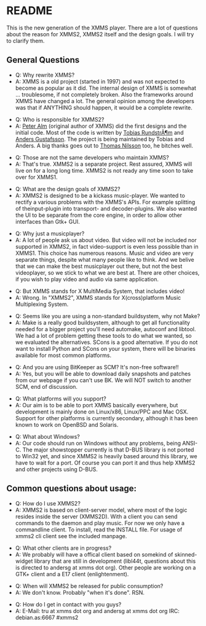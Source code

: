 = README =

This is the new generation of the XMMS player.
There are a lot of questions about the reason for XMMS2,
XMMS2 itself and the design goals. I will try to clarify them.

== General Questions ==

* Q: Why rewrite XMMS?
* A: XMMS is a old project (started in 1997) and was not expected to become as popular as it did. The internal design of XMMS is somewhat ... troublesome, if not completely broken. Also the frameworks around XMMS have changed a lot. The general opinion among the developers was that if ANYTHING should happen, it would be a complete rewrite.

* Q: Who is responsible for XMMS2?
* A: [[Peter Alm]] (original author of XMMS) did the first designs and the initial code. Most of the code is written by [[Tobias RundstrÃ¶m]] and [[Anders Gustafsson]]. The project is being maintained by Tobias and Anders. A big thanks goes out to [[Thomas Nilsson]] too, he bitches well.

* Q: Those are not the same developers who maintain XMMS?
* A: That's true. XMMS2 is a separate project. Rest assured, XMMS will live on for a long long time. XMMS2 is not ready any time soon to take over for XMMS1.

* Q: What are the design goals of XMMS2?
* A: XMMS2 is designed to be a kickass music-player. We wanted to rectify a various problems with the XMMS's APIs. For example splitting of theinput-plugin into transport- and decoder-plugins. We also wanted the UI to be separate from the core engine, in order to allow other interfaces than Gtk+ GUI.

* Q: Why just a musicplayer?
* A: A lot of people ask us about video. But video will not be included nor supported in XMMS2, in fact video-support is even less possible than in XMMS1. This choice has numerous reasons. Music and video are very separate things, despite what many people like to think. And we belive that we can make the best musicplayer out there, but not the best videoplayer, so we stick to what we are best at. There are other choices, if you wish to play video and audio via same application.

* Q: But XMMS stands for X MultiMedia System, that includes video!
* A: Wrong. In "XMMS2", XMMS stands for X(cross)platform Music Multiplexing System.

* Q: Seems like you are using a non-standard buildsystem, why not Make?
* A: Make is a really good buildsystem, although to get all functionality  needed for a bigger project you'll need automake, autoconf and libtool. We had a lot of problem getting these tools to do what we wanted, so we evaluated the alternatives. SCons is a good alternative. If you do not want to install Python and SCons on your system, there will be binaries available for most common platforms.

* Q: And you are using BitKeeper as SCM? It's non-free software!!
* A: Yes, but you will be able to download daily snapshots and patches from our webpage if you can't use BK. We will NOT switch to another SCM, end of discussion.

* Q: What platforms will you support?
* A: Our aim is to be able to port XMMS basically everywhere, but development is mainly done on Linux/x86, Linux/PPC and Mac OSX. Support for other platforms is currently secondary, although it has been known to work on OpenBSD and Solaris.

* Q: What about Windows?
* A: Our code should run on Windows without any problems, being ANSI-C. The major showstopper currently is that D-BUS library is not ported to Win32 yet, and since XMMS2 is heavily based around this library, we have to wait for a port. Of course you can port it and thus help XMMS2 and other projects using D-BUS.

== Common questions about usage: ==

* Q: How do I use XMMS2?
* A: XMMS2 is based on client-server model, where most of the logic resides inside the server (XMMS2D). With a client you can send commands to the daemon and play music. For now we only have a commandline client. To install, read the INSTALL file. For usage of xmms2 cli client see the included manpage.

* Q: What other clients are in progress?
* A: We probably will have a offical client based on somekind of skinned-widget library that are still in development (libl44t, questions about this is directed to andersg at xmms dot org). Other people are working on a GTK+ client and a E17 client (enlightenment).

* Q: When will XMMS2 be released for public consumption?
* A: We don't know. Probably "when it's done". RSN.

* Q: How do I get in contact with you guys?
* A: E-Mail: tru at xmms dot org and andersg at xmms dot org IRC: debian.as:6667 #xmms2